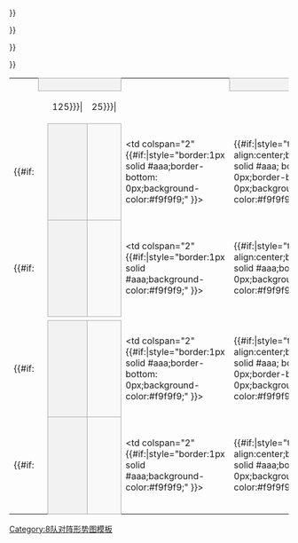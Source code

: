 {| border=0 cellpadding=0 cellspacing=0 style="font-size: 90%; margin:1em 2em 1em 1em;"
| 
| colspan="3" style="text-align:center;border:1px solid #aaa;background-color:#f2f2f2;" |{{{RD1|四分之一决赛}}}
| 
| colspan="3" style="text-align:center;border:1px solid #aaa;background-color:#f2f2f2;" |{{{RD2|半决赛}}}
| 
| colspan="3" style="text-align:center;border:1px solid #aaa;background-color:#f2f2f2;" |{{{RD3|决赛}}}

|-
| width=1 height=7|
| width=25|
| width={{{team-width|125}}}|
| width={{{score-width|25}}}|
| width=10|
| width=25|
| width={{{team-width|125}}}|
| width={{{score-width|25}}}|
| width=10|
| width=25|
| width={{{team-width|125}}}|
| width={{{score-width|25}}}|
|-
| height="14" | 
{{#if:{{{RD1-seed01|}}}
|
<td style="text-align:center;background-color:#f2f2f2;border:1px solid #aaa; border-bottom: 0px;"> {{{RD1-seed01}}}</td>
<td style="border:1px solid #aaa;border-bottom: 0px;background-color:#f9f9f9;" > &nbsp;{{{RD1-team01|&nbsp;}}}</td>
|
<td colspan="2" {{#if:{{{RD1-team01|}}}|style="border:1px solid #aaa;border-bottom: 0px;background-color:#f9f9f9;" }}> &nbsp;{{{RD1-team01|&nbsp;}}}</td>
}}
| {{#if:{{{RD1-team01|}}}|style="text-align:center;border:1px solid #aaa; border-left: 0px;border-bottom: 0px;background-color:#f9f9f9;" }}| {{{RD1-score01|&nbsp;}}}
| {{#if:{{{RD1-team01|}}}|style="border-width:0 0 2px 0; border-style:solid;border-color:black;"}}|&nbsp;

{{#if:{{{RD2-seed01|}}}
|
<td style="text-align:center;background-color:#f2f2f2;border:1px solid #aaa; border-bottom: 0px;"> {{{RD2-seed01}}}</td>
<td style="border:1px solid #aaa;border-bottom: 0px;background-color:#f9f9f9;" > &nbsp;{{{RD2-team01|&nbsp;}}}</td>
|
<td colspan="2" style="border:1px solid #aaa;border-bottom: 0px;background-color:#f9f9f9;" > &nbsp;{{{RD2-team01|&nbsp;}}}</td>
}}
| style="text-align:center;border:1px solid #aaa; border-left: 0px;border-bottom: 0px;background-color:#f9f9f9;" | {{{RD2-score01|&nbsp;}}}

| style="border-width:0 0 2px 0; border-style:solid;border-color:black;"|&nbsp;

{{#if:{{{RD3-seed01|}}}
|
<td style="text-align:center;background-color:#f2f2f2;border:1px solid #aaa; border-bottom: 0px;"> {{{RD3-seed01}}}</td>
<td style="border:1px solid #aaa;border-bottom: 0px;background-color:#f9f9f9;" > &nbsp;{{{RD3-team01|&nbsp;}}}</td>
|
<td colspan="2" style="border:1px solid #aaa;border-bottom: 0px;background-color:#f9f9f9;" > &nbsp;{{{RD3-team01|&nbsp;}}}</td>
}}
| style="text-align:center;border:1px solid #aaa; border-left: 0px;border-bottom: 0px;background-color:#f9f9f9;" | {{{RD3-score01|&nbsp;}}}

|-
| height="14" |
{{#if:{{{RD1-seed02|}}}
|
<td style="text-align:center;background-color:#f2f2f2;border:1px solid #aaa;"> {{{RD1-seed02}}}</td>
<td style="border:1px solid #aaa;background-color:#f9f9f9;" > &nbsp;{{{RD1-team02|&nbsp;}}}</td>
|
<td colspan="2" {{#if:{{{RD1-team01|}}}|style="border:1px solid #aaa;background-color:#f9f9f9;" }}> &nbsp;{{{RD1-team02|&nbsp;}}}</td>
}}
| {{#if:{{{RD1-team01|}}}|style="text-align:center;border:1px solid #aaa;border-left: 0px;background-color:#f9f9f9;" }}| {{{RD1-score02|&nbsp;}}}
| {{#if:{{{RD1-team01|}}}|style="border-width:2px 0 0 0; border-style:solid;border-color:black;"}}|&nbsp;

{{#if:{{{RD2-seed02|}}}
|
<td style="text-align:center;background-color:#f2f2f2;border:1px solid #aaa;"> {{{RD2-seed02}}}</td>
<td style="border:1px solid #aaa;background-color:#f9f9f9;" > &nbsp;{{{RD2-team02|&nbsp;}}}</td>
|
<td colspan="2" style="border:1px solid #aaa;background-color:#f9f9f9;" > &nbsp;{{{RD2-team02|&nbsp;}}}</td>
}}
| style="text-align:center;border:1px solid #aaa;border-left:0px;background-color:#f9f9f9;" | {{{RD2-score02|&nbsp;}}}

| style="border-width:2px 0 0 0; border-style:solid;border-color:black;"|&nbsp;

{{#if:{{{RD3-seed02|}}}
|
<td style="text-align:center;background-color:#f2f2f2;border:1px solid #aaa;"> {{{RD3-seed02}}}</td>
<td style="border:1px solid #aaa;background-color:#f9f9f9;" > &nbsp;{{{RD3-team02|&nbsp;}}}</td>
|
<td colspan="2" style="border:1px solid #aaa;background-color:#f9f9f9;" > &nbsp;{{{RD3-team02|&nbsp;}}}</td>
}}
| style="text-align:center;border:1px solid #aaa;border-left:0px;background-color:#f9f9f9;" | {{{RD3-score02|&nbsp;}}}

|-
| width=1 height=7|
| colspan=11|

|-
| height="14" | 
{{#if:{{{RD1-seed03|}}}
|
<td style="text-align:center;background-color:#f2f2f2;border:1px solid #aaa; border-bottom: 0px;"> {{{RD1-seed03}}}</td>
<td style="border:1px solid #aaa;border-bottom: 0px;background-color:#f9f9f9;" > &nbsp;{{{RD1-team03|&nbsp;}}}</td>
|
<td colspan="2" {{#if:{{{RD1-team03|}}}|style="border:1px solid #aaa;border-bottom: 0px;background-color:#f9f9f9;" }}> &nbsp;{{{RD1-team03|&nbsp;}}}</td>
}}
| {{#if:{{{RD1-team03|}}}|style="text-align:center;border:1px solid #aaa; border-left: 0px;border-bottom: 0px;background-color:#f9f9f9;" }}| {{{RD1-score03|&nbsp;}}}
| {{#if:{{{RD1-team03|}}}|style="border-width:0 0 2px 0; border-style:solid;border-color:black;"}}|&nbsp;

{{#if:{{{RD2-seed03|}}}
|
<td style="text-align:center;background-color:#f2f2f2;border:1px solid #aaa; border-bottom: 0px;"> {{{RD2-seed03}}}</td>
<td style="border:1px solid #aaa;border-bottom: 0px;background-color:#f9f9f9;" > &nbsp;{{{RD2-team03|&nbsp;}}}</td>
|
<td colspan="2" style="border:1px solid #aaa;border-bottom: 0px;background-color:#f9f9f9;" > &nbsp;{{{RD2-team03|&nbsp;}}}</td>
}}
| style="text-align:center;border:1px solid #aaa; border-left: 0px;border-bottom: 0px;background-color:#f9f9f9;" | {{{RD2-score03|&nbsp;}}}

| style="border-width:0 0 2px 0; border-style:solid;border-color:black;"|&nbsp;

{{#if:{{{RD3-seed03|}}}
|
<td style="text-align:center;background-color:#f2f2f2;border:1px solid #aaa; border-bottom: 0px;"> {{{RD3-seed03}}}</td>
<td style="border:1px solid #aaa;border-bottom: 0px;background-color:#f9f9f9;" > &nbsp;{{{RD3-team03|&nbsp;}}}</td>
|
<td colspan="2" style="border:1px solid #aaa;border-bottom: 0px;background-color:#f9f9f9;" > &nbsp;{{{RD3-team03|&nbsp;}}}</td>
}}
| style="text-align:center;border:1px solid #aaa; border-left: 0px;border-bottom: 0px;background-color:#f9f9f9;" | {{{RD3-score03|&nbsp;}}}

|-
| height="14" |
{{#if:{{{RD1-seed04|}}}
|
<td style="text-align:center;background-color:#f2f2f2;border:1px solid #aaa;"> {{{RD1-seed04}}}</td>
<td style="border:1px solid #aaa;background-color:#f9f9f9;" > &nbsp;{{{RD1-team04|&nbsp;}}}</td>
|
<td colspan="2" {{#if:{{{RD1-team03|}}}|style="border:1px solid #aaa;background-color:#f9f9f9;" }}> &nbsp;{{{RD1-team04|&nbsp;}}}</td>
}}
| {{#if:{{{RD1-team03|}}}|style="text-align:center;border:1px solid #aaa;border-left: 0px;background-color:#f9f9f9;" }}| {{{RD1-score04|&nbsp;}}}
| {{#if:{{{RD1-team03|}}}|style="border-width:2px 0 0 0; border-style:solid;border-color:black;"}}|&nbsp;

{{#if:{{{RD2-seed04|}}}
|
<td style="text-align:center;background-color:#f2f2f2;border:1px solid #aaa;"> {{{RD2-seed04}}}</td>
<td style="border:1px solid #aaa;background-color:#f9f9f9;" > &nbsp;{{{RD2-team04|&nbsp;}}}</td>
|
<td colspan="2" style="border:1px solid #aaa;background-color:#f9f9f9;" > &nbsp;{{{RD2-team04|&nbsp;}}}</td>
}}
| style="text-align:center;border:1px solid #aaa;border-left:0px;background-color:#f9f9f9;" | {{{RD2-score04|&nbsp;}}}
| style="border-width:2px 0 0 0; border-style:solid;border-color:black;"|&nbsp;

{{#if:{{{RD3-seed04|}}}
|
<td style="text-align:center;background-color:#f2f2f2;border:1px solid #aaa;"> {{{RD3-seed04}}}</td>
<td style="border:1px solid #aaa;background-color:#f9f9f9;" > &nbsp;{{{RD3-team04|&nbsp;}}}</td>
|
<td colspan="2" style="border:1px solid #aaa;background-color:#f9f9f9;" > &nbsp;{{{RD3-team04|&nbsp;}}}</td>
}}
| style="text-align:center;border:1px solid #aaa;border-left:0px;background-color:#f9f9f9;" | {{{RD3-score04|&nbsp;}}}
|}<noinclude>
{{Documentation}}
[[Category:8队对阵形势图模板]]
</noinclude>